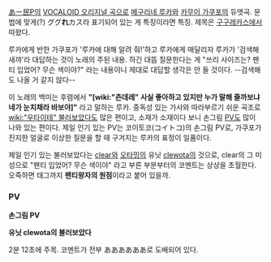 {{{#!html
<script type="text/javascript" src="http://ext.nicovideo.jp/thumb_watch/sm6085510"></script><noscript><a href="http://www.nicovideo.jp/watch/sm6085510">【ニコニコ動画】【巡音ルカと神威がくぽ】ggrks-ググれカス-【オリジナル曲】</a></noscript>
</object>}}}

[[あー民P]]의 [[VOCALOID 오리지널 곡]]으로 [[메구리네 루카]]와 [[카무이 가쿠포]]의 듀엣곡. 문법에 맞게(?) ググ'''れ'''カス라 표기되어 있는 게 특징이라면 특징. 제목은 [[구구레카스]]에서 따왔다.

루카에게 반한 가쿠포가 '루카에 대해 알려 줘!'하고 루카에게 매달리자 루카가 '검색해 새꺄'라 대답하는 것이 노래의 주된 내용. 하긴 대뜸 질문한다는 게 "쓰리 사이즈는? 팬티 입었어? 무슨 색이야?" 라는 내용이니 제대로 대답할 생각은 안 들 것이다. --검색해도 나올 거 같지 않다--

이 노래의 백미는 후렴에서 '''"[wiki:"츤데레" 사실 좋아하고 있지만 누가 말해 줄까보냐 네가 눈치채라 바보야]"''' 라고 말하는 루카. 중독성 있는 가사와 따라부르기 쉬운 곡조로 [[wiki:"우타이테" 불러보았다]]도 많은 편이고, 소재가 소재이다 보니 손그림 [[PV]]도 많이 나와 있는 편이다. 제일 인기 있는 PV는 코이토코(コイトコ)의 손그림 PV로, 가쿠포가 진지한 얼굴로 이상한 질문을 할 때 구겨지는 루카의 표정이 일품이다.

제일 인기 있는 불러보았다는 [[clear]]와 [[오타밍]]의 유닛 [[clewota]]의 것으로, clear의 그 미성으로 "팬티 입었어? 무슨 색이야" 라고 부른 부분부터의 코멘트는 상상을 초월한다. 오죽하면 태그까지 '''팬티왕자의 원점'''이라고 붙어 있을까.

=== PV ===
'''손그림 PV'''

{{{#!html
<script type="text/javascript" src="http://ext.nicovideo.jp/thumb_watch/sm6132818"></script><noscript><a href="http://www.nicovideo.jp/watch/sm6132818">【ニコニコ動画】【描いてみた】ggrks-ググれカス-【ググデレ】</a></noscript></object>}}}


'''유닛 clewota의 불러보았다'''

{{{#!html
<script type="text/javascript" src="http://ext.nicovideo.jp/thumb_watch/sm6192919"></script><noscript><a href="http://www.nicovideo.jp/watch/sm6192919">【ニコニコ動画】【clewota-ｸﾘｦﾀ-】『ggrks-ググれカス-』歌ってしまった／(^O^)＼</a></noscript>
</object>}}}

2분 12초에 주목. 코멘트가 전부 ああああああ로 도배되어 있다.
